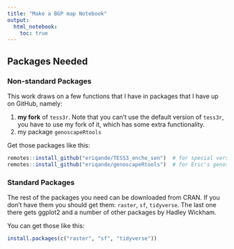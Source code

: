 ```yaml
---
title: "Make a BGP map Notebook"
output: 
  html_notebook:
    toc: true
---
```



## Packages Needed

### Non-standard Packages

This work draws on a few functions that I have in packages that I have up on GitHub,
namely:

1. **my fork** of `tess3r`.  Note that you can't use the default version of `tess3r`,
you have to use my fork of it, which has some extra functionality.
2. my package `genoscapeRtools`

Get those packages like this:
```r
remotes::install_github("eriqande/TESS3_encho_sen")  # for special version of tess3r
remotes::install_github("eriqande/genoscapeRtools")  # for Eric's genoscapeRtools
```

### Standard Packages

The rest of the packages you need can be downloaded from CRAN.  If you don't have
them you should get them: `raster`, `sf`, `tidyverse`. The last one there gets ggplot2
and a number of other packages by Hadley Wickham.

You can get those like this:
```r
install.packages(c("raster", "sf", "tidyverse"))
```

